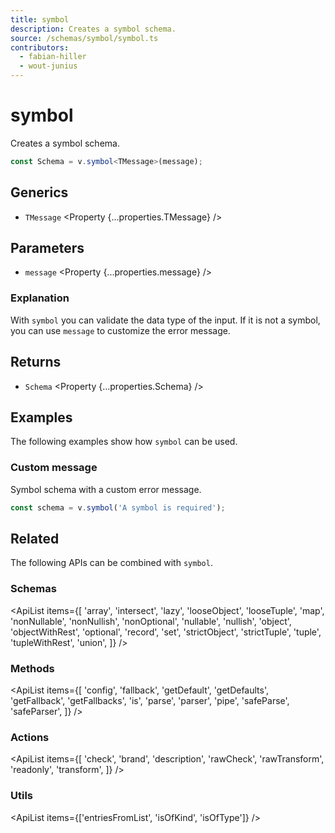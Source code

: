 ```yaml
---
title: symbol
description: Creates a symbol schema.
source: /schemas/symbol/symbol.ts
contributors:
  - fabian-hiller
  - wout-junius
---
```



# symbol

Creates a symbol schema.

```ts
const Schema = v.symbol<TMessage>(message);
```

## Generics

- `TMessage` <Property {...properties.TMessage} />

## Parameters

- `message` <Property {...properties.message} />

### Explanation

With `symbol` you can validate the data type of the input. If it is not a symbol, you can use `message` to customize the error message.

## Returns

- `Schema` <Property {...properties.Schema} />

## Examples

The following examples show how `symbol` can be used.

### Custom message

Symbol schema with a custom error message.

```ts
const schema = v.symbol('A symbol is required');
```

## Related

The following APIs can be combined with `symbol`.

### Schemas

<ApiList
  items={[
    'array',
    'intersect',
    'lazy',
    'looseObject',
    'looseTuple',
    'map',
    'nonNullable',
    'nonNullish',
    'nonOptional',
    'nullable',
    'nullish',
    'object',
    'objectWithRest',
    'optional',
    'record',
    'set',
    'strictObject',
    'strictTuple',
    'tuple',
    'tupleWithRest',
    'union',
  ]}
/>

### Methods

<ApiList
  items={[
    'config',
    'fallback',
    'getDefault',
    'getDefaults',
    'getFallback',
    'getFallbacks',
    'is',
    'parse',
    'parser',
    'pipe',
    'safeParse',
    'safeParser',
  ]}
/>

### Actions

<ApiList
  items={[
    'check',
    'brand',
    'description',
    'rawCheck',
    'rawTransform',
    'readonly',
    'transform',
  ]}
/>

### Utils

<ApiList items={['entriesFromList', 'isOfKind', 'isOfType']} />
